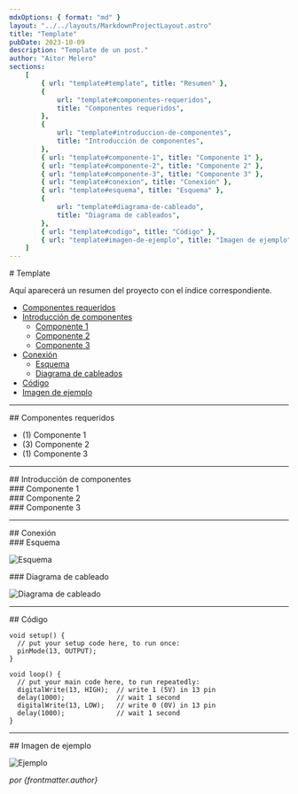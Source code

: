 ```yaml
---
mdxOptions: { format: "md" }
layout: "../../layouts/MarkdownProjectLayout.astro"
title: "Template"
pubDate: 2023-10-09
description: "Template de un post."
author: "Aitor Melero"
sections:
    [
        { url: "template#template", title: "Resumen" },
        {
            url: "template#componentes-requeridos",
            title: "Componentes requeridos",
        },
        {
            url: "template#introduccion-de-componentes",
            title: "Introducción de componentes",
        },
        { url: "template#componente-1", title: "Componente 1" },
        { url: "template#componente-2", title: "Componente 2" },
        { url: "template#componente-3", title: "Componente 3" },
        { url: "template#conexion", title: "Conexión" },
        { url: "template#esquema", title: "Esquema" },
        {
            url: "template#diagrama-de-cableado",
            title: "Diagrama de cableados",
        },
        { url: "template#codigo", title: "Código" },
        { url: "template#imagen-de-ejemplo", title: "Imagen de ejemplo" },
    ]
---
```



<div id="template">
# Template

Aquí aparecerá un resumen del proyecto con el índice correspondiente.

-   [Componentes requeridos](#componentes-requeridos)
-   [Introducción de componentes](#introduccion-de-componentes)
    -   [Componente 1](#componente-1)
    -   [Componente 2](#componente-2)
    -   [Componente 3](#componente-3)
-   [Conexión](#conexion)
    -   [Esquema](#esquema)
    -   [Diagrama de cableados](#diagrama-de-cableado)
-   [Código](#codigo)
-   [Imagen de ejemplo](#imagen-de-ejemplo)

---

</div>

<div id="componentes-requeridos">
## Componentes requeridos

-   (1) Componente 1
-   (3) Componente 2
-   (1) Componente 3

---

</div>

<div id="introduccion-de-componentes">
## Introducción de componentes

</div>

<div id="componente-1">
### Componente 1

</div>

<div id="componente-2">
### Componente 2

</div>

<div id="componente-3">
### Componente 3

---

</div>

<div id="conexion">
## Conexión

</div>

<div id="esquema">
### Esquema

![Esquema](./images/image_5.png)

</div>

<div id="diagrama-de-cableado">
### Diagrama de cableado

![Diagrama de cableado](./images/image_6.png)

---

</div>

<div id="codigo">
## Código

```
void setup() {
  // put your setup code here, to run once:
  pinMode(13, OUTPUT);
}

void loop() {
  // put your main code here, to run repeatedly:
  digitalWrite(13, HIGH);  // write 1 (5V) in 13 pin
  delay(1000);             // wait 1 second
  digitalWrite(13, LOW);   // write 0 (0V) in 13 pin
  delay(1000);             // wait 1 second
}
```

---

</div>

<div id="imagen-de-ejemplo">
##  Imagen de ejemplo

![Ejemplo](./images/image_7.png)

_por {frontmatter.author}_

</div>
